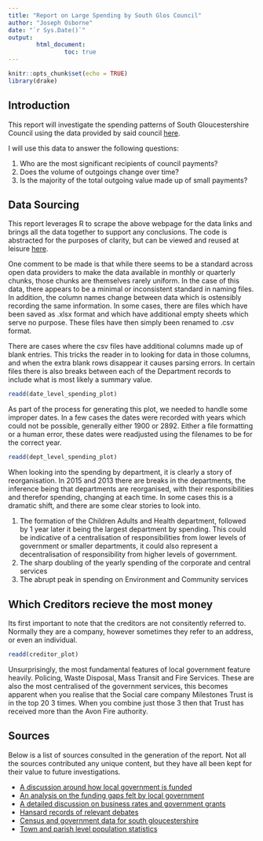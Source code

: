 ```yaml
---
title: "Report on Large Spending by South Glos Council"
author: "Joseph Osborne"
date: "`r Sys.Date()`"
output: 
        html_document:
                toc: true
---
```


```r
knitr::opts_chunk$set(echo = TRUE)
library(drake)
```

## Introduction

This report will investigate the spending patterns of South Gloucestershire Council using the data provided by said council [here](https://www.southglos.gov.uk/business/tenders-and-contracts/how-we-spend-our-money/council-payments-over-500/). 

I will use this data to answer the following questions:

1. Who are the most significant recipients of council payments?
1. Does the volume of outgoings change over time?
1. Is the majority of the total outgoing value made up of small payments?


## Data Sourcing

This report leverages R to scrape the above webpage for the data links and brings all the data together to support any conclusions. The code is abstracted for the purposes of clarity, but can be viewed and reused at leisure [here](http://a.link.webpage/).

One comment to be made is that while there seems to be a standard across open data providers to make the data available in monthly or quarterly chunks, those chunks are themselves rarely uniform. In the case of this data, there appears to be a minimal or inconsistent standard in naming files. In addition, the column names change between data which is ostensibly recording the same information. In some cases, there are files which have been saved as .xlsx format and which have additional empty sheets which serve no purpose. These files have then simply been renamed to .csv format. 

There are cases where the csv files have additional columns made up of blank entries. This tricks the reader in to looking for data in those columns, and when the extra blank rows disappear it causes parsing errors. In certain files there is also breaks between each of the Department records to include what is most likely a summary value.




```r


readd(date_level_spending_plot)
```

As part of the process for generating this plot, we needed to handle some improper dates. In a few cases the dates were recorded with years which could not be possible, generally either 1900 or 2892. Either a file formatting or a human error, these dates were readjusted using the filenames to be for the correct year. 

```r
readd(dept_level_spending_plot)
```

When looking into the spending by department, it is clearly a story of reorganisation. In 2015 and 2013 there are breaks in the departments, the inference being that departments are reorganised, with their responsibilities and therefor spending, changing at each time. In some cases this is a dramatic shift, and there are some clear stories to look into. 

1. The formation of the Children Adults and Health department, followed by 1 year later it being the largest department by spending. This could be indicative of a centralisation of responsibilities from lower levels of government or smaller departments, it could also represent a decentralisation of responsibility from higher levels of government. 
1. The sharp doubling of the yearly spending of the corporate and central services  
1. The abrupt peak in spending on Environment and Community services

## Which Creditors recieve the most money 

Its first important to note that the creditors are not consitently referred to. Normally they are a company, however sometimes they refer to an address, or even an individual.
```r
readd(creditor_plot)

```

Unsurprisingly, the most fundamental features of local government feature heavily. Policing, Waste Disposal, Mass Transit and Fire Services. These are also the most centralised of the government services, this becomes apparent when you realise that the Social care company Milestones Trust is in the top 20 3 times. When you combine just those 3 then that Trust has received more than the Avon Fire authority. 


## Sources

Below is a list of sources consulted in the generation of the report. Not all the sources contributed any unique content, but they have all been kept for their value to future investigations. 

* [A discussion around how local government is funded](https://citizensassembly.co.uk/how-is-local-government-funded/)
* [An analysis on the funding gaps felt by local government](https://www.local.gov.uk/sites/default/files/documents/Technical Document 2020.pdf)
* [A detailed discussion on business rates and government grants](https://www.local.gov.uk/topics/finance-and-business-rates/local-taxation-council-tax-and-business-rates)
* [Hansard records of relevant debates](https://hansard.parliament.uk/search/Debates?house=commons)
* [Census and government data for south gloucestershire](https://www.southglos.gov.uk/council-and-democracy/census/)
* [Town and parish level population statistics](https://www.southglos.gov.uk/documents/research/key statistics for town and parish councils.pdf)